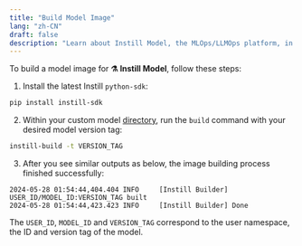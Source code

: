 ```yaml
---
title: "Build Model Image"
lang: "zh-CN"
draft: false
description: "Learn about Instill Model, the MLOps/LLMOps platform, in the project Instill Core: https://github.com/instill-ai/instill-core"
---
```


To build a model image for **⚗️ Instill Model**, follow these steps:

1. Install the latest Instill `python-sdk`:

```bash
pip install instill-sdk
```

2. Within your custom model [directory](prepare#model-layout), run the `build`
   command with your desired model version tag:

```bash
instill-build -t VERSION_TAG
```

3. After you see similar outputs as below, the image building process finished
   successfully:

```text
2024-05-28 01:54:44,404.404 INFO     [Instill Builder] USER_ID/MODEL_ID:VERSION_TAG built
2024-05-28 01:54:44,423.423 INFO     [Instill Builder] Done
```

The `USER_ID`, `MODEL_ID` and `VERSION_TAG` correspond to the user namespace, the ID
and version tag of the model.
